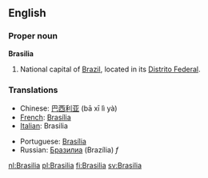 ==English==

===Proper noun===
'''Brasilia'''

#National capital of [[Brazil]], located in its [[Distrito Federal]].

===Translations===
{{top}}
*Chinese: [[巴西利亚]] (bā xī lì yà)
*[[French]]: [[Brasília]]
*[[Italian]]: Brasilia
{{mid}}
*Portuguese: [[Brasília]]
*Russian: [[Бразилиа]] (Brazília) ''f''
{{bottom}}

[[nl:Brasilia]]
[[pl:Brasilia]]
[[fi:Brasilia]]
[[sv:Brasilia]]